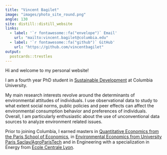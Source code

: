 ```yaml
---
title: "Vincent Bagilet"
image: "images/photo_site_round.png"
angle: 130
site: distill::distill_website
links:
  - label: '`r fontawesome::fa("envelope")` Email'
    url: "mailto:vincent.bagilet@columbia.edu"
  - label: '`r fontawesome::fa("github")` GitHub'
    url: "https://github.com/vincentbagilet"
output:
  postcards::trestles
---
```

 
Hi and welcome to my personal website!

I am a fourth year PhD student in [Sustainable Development](https://www.sipa.columbia.edu/academics/programs/phd-sustainable-development) at Columbia University. 

My main research interests revolve around the determinants of environmental attitudes of individuals. I use observational data to study to what extent social norms, public policies and peer effects can affect the environmental consumption behavior and preferences of individuals. Overall, I am particularly enthusiastic about the use of unconventional data sources to analyze environment related issues.

Prior to joining Columbia, I earned masters in [Quantitative Economics from the Paris School of Economics](https://www.parisschoolofeconomics.eu/en/teaching/masters-program/ppd-public-policy-and-development/), in [Environmental Economics from University Paris Saclay/AgroParisTech](https://www.universite-paris-saclay.fr/en/education/master/environmental-energy-and-transport-economics#presentation) and in Engineering with a specialization in Energy from [Ecole Centrale Lyon](https://www.ec-lyon.fr/en).









